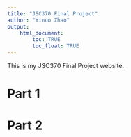 ```yaml
---
title: "JSC370 Final Project"
author: "Yinuo Zhao"
output: 
    html_document:
        toc: TRUE
        toc_float: TRUE
---
```


This is my JSC370 Final Project website.

# Part 1

# Part 2